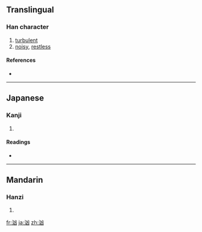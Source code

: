 {{also|洶}}
==Translingual==

===Han character===
{{Han char|rn=85|rad=水|as=04|sn=7|four=|canj=水山大 (EUK)}}

# [[turbulent]]
# [[noisy]], [[restless]]

====References====
* {{Han ref|kx=0609.010|dkj=17172|dj=1001.150|hdz=31568.060|uh=6C79|ud=27769}}

----

==Japanese==

===Kanji===
{{ja-kanji|grade=|rs=水04}}

# {{defn|Japanese}}

====Readings====
* {{ja-readings|on=[[きょう]] (kyō)|kun=[[わく]] (waku)}}

----

==Mandarin==

===Hanzi===
{{cmn-hanzi|tra=洶|pin=[[xiōng]] ([[xiong1]])|wg=hsiung<sup>1</sup>}}

# {{defn|Mandarin}}

[[fr:汹]]
[[ja:汹]]
[[zh:汹]]